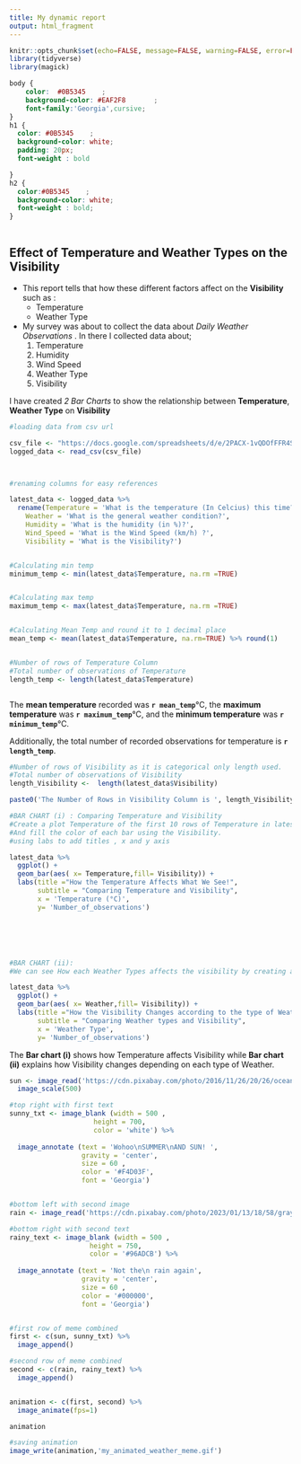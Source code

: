 ```yaml
---
title: My dynamic report
output: html_fragment
---
```


```r
knitr::opts_chunk$set(echo=FALSE, message=FALSE, warning=FALSE, error=FALSE,fig.width = 6, fig.height = 4)
library(tidyverse)
library(magick)
```



```css
body {
    color:  #0B5345    ;
    background-color: #EAF2F8       ;
    font-family:'Georgia',cursive;
}
h1 {
  color: #0B5345    ;
  background-color: white;
  padding: 20px;
  font-weight : bold

}
h2 {
  color:#0B5345    ;
  background-color: white;
  font-weight : bold;
}



```


## Effect of Temperature and Weather Types on the Visibility

- This report tells that how these different factors affect on the **Visibility** such as :
  - Temperature
  - Weather Type
  
  
  
  
- My survey was about to collect the data about *Daily Weather Observations* . In there I collected data about;
  1. Temperature
  2. Humidity
  3. Wind Speed
  4. Weather Type
  5. Visibility


I have created *2 Bar Charts* to show the relationship between **Temperature**, **Weather Type** on **Visibility**




```r

#loading data from csv url

csv_file <- "https://docs.google.com/spreadsheets/d/e/2PACX-1vQDOfFFR4SL_dCeIpvr_rrdFjkmHGmVdblsf9baVI_DRPOfmDMr2zr6fH2eVAh3ju9UBdk0q093f-HR/pub?gid=1796296273&single=true&output=csv"
logged_data <- read_csv(csv_file) 



#renaming columns for easy references

latest_data <- logged_data %>%
  rename(Temperature = 'What is the temperature (In Celcius) this time?',
    Weather = 'What is the general weather condition?',
    Humidity = 'What is the humidity (in %)?',
    Wind_Speed = 'What is the Wind Speed (km/h) ?',
    Visibility = 'What is the Visibility?')



```


```r
#Calculating min temp
minimum_temp <- min(latest_data$Temperature, na.rm =TRUE)


#Calculating max temp
maximum_temp <- max(latest_data$Temperature, na.rm =TRUE)


#Calculating Mean Temp and round it to 1 decimal place
mean_temp <- mean(latest_data$Temperature, na.rm=TRUE) %>% round(1)


#Number of rows of Temperature Column
#Total number of observations of Temperature
length_temp <- length(latest_data$Temperature)



```
The **mean temperature** recorded was **`r mean_temp`**°C, the **maximum temperature** was **`r maximum_temp`**°C, and the **minimum temperature** was **`r minimum_temp`**°C.

Additionally, the total number of recorded observations for temperature is **`r length_temp`**.



```r
#Number of rows of Visibility as it is categorical only length used.
#Total number of observations of Visibility
length_Visibility <-  length(latest_data$Visibility)

paste0('The Number of Rows in Visibility Column is ', length_Visibility,'.')

```


```r



#BAR CHART (i) : Comparing Temperature and Visibility
#Create a plot Temperature of the first 10 rows of Temperature in latest_data using the x-axis for the Temperature. 
#And fill the color of each bar using the Visibility.
#using labs to add titles , x and y axis

latest_data %>%
  ggplot() +
  geom_bar(aes( x= Temperature,fill= Visibility)) +
  labs(title ="How the Temperature Affects What We See!", 
       subtitle = "Comparing Temperature and Visibility",
       x = 'Temperature (°C)',
       y= 'Number_of_observations')






#BAR CHART (ii): 
#We can see How each Weather Types affects the visibility by creating a bar chart

latest_data %>%
  ggplot() +
  geom_bar(aes( x= Weather,fill= Visibility)) +
  labs(title ="How the Visibility Changes according to the type of Weather!", 
       subtitle = "Comparing Weather types and Visibility",
       x = 'Weather Type',
       y= 'Number_of_observations')

```


The **Bar chart (i)** shows how Temperature affects Visibility while **Bar chart (ii)** explains how Visibility changes depending on each type of Weather. 













```r
sun <- image_read('https://cdn.pixabay.com/photo/2016/11/26/20/26/ocean-1861597_1280.jpg') %>% 
  image_scale(500)

#top right with first text
sunny_txt <- image_blank (width = 500 ,
                     height = 700, 
                     color = 'white') %>%
  
  image_annotate (text = 'Wohoo\nSUMMER\nAND SUN! ',
                  gravity = 'center', 
                  size = 60 , 
                  color = '#F4D03F', 
                  font = 'Georgia')


#bottom left with second image
rain <- image_read('https://cdn.pixabay.com/photo/2023/01/13/18/58/gray-heron-7716748_1280.jpg') %>% image_scale(500)

#bottom right with second text
rainy_text <- image_blank (width = 500 , 
                    height = 750, 
                    color = '#96ADCB') %>%
  
  image_annotate (text = 'Not the\n rain again',
                  gravity = 'center', 
                  size = 60 , 
                  color = '#000000',
                  font = 'Georgia')


#first row of meme combined
first <- c(sun, sunny_txt) %>%
  image_append()

#second row of meme combined
second <- c(rain, rainy_text) %>%
  image_append()


animation <- c(first, second) %>% 
  image_animate(fps=1)

animation

#saving animation
image_write(animation,'my_animated_weather_meme.gif')


```